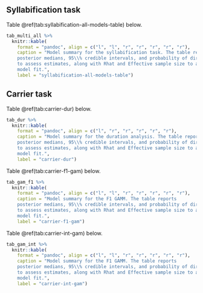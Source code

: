 
## Syllabification task

Table \@ref(tab:syllabification-all-models-table) below.

```r
tab_multi_all %>% 
  knitr::kable(
    format = "pandoc", align = c("l", "l", "r", "r", "r", "r", "r"), 
    caption = "Model summary for the syllabification task. The table reports 
    posterior medians, 95\\% credible intervals, and probability of direction 
    to assess estimates, along with Rhat and Effective sample size to assess 
    model fit.",
    label = "syllabification-all-models-table")

```


## Carrier task

Table \@ref(tab:carrier-dur) below.

```r
tab_dur %>% 
  knitr::kable(
    format = "pandoc", align = c("l", "r", "r", "r", "r", "r"), 
    caption = "Model summary for the duration analysis. The table reports 
    posterior medians, 95\\% credible intervals, and probability of direction 
    to assess estimates, along with Rhat and Effective sample size to assess 
    model fit.",
    label = "carrier-dur")
```

Table \@ref(tab:carrier-f1-gam) below.

```r
tab_gam_f1 %>% 
  knitr::kable(
    format = "pandoc", align = c("l", "l", "r", "r", "r", "r", "r"), 
    caption = "Model summary for the F1 GAMM. The table reports 
    posterior medians, 95\\% credible intervals, and probability of direction 
    to assess estimates, along with Rhat and Effective sample size to assess 
    model fit.",
    label = "carrier-f1-gam")
```

Table \@ref(tab:carrier-int-gam) below.

```r
tab_gam_int %>% 
  knitr::kable(
    format = "pandoc", align = c("l", "l", "r", "r", "r", "r", "r"), 
    caption = "Model summary for the F1 GAMM. The table reports 
    posterior medians, 95\\% credible intervals, and probability of direction 
    to assess estimates, along with Rhat and Effective sample size to assess 
    model fit.",
    label = "carrier-int-gam")
```



